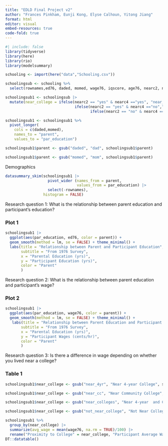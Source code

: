 ```yaml
---
title: "EDLD Final Project v2"
author: "Frances Pinkham, Eunji Kong, Elyse Calhoun, Yitong Jiang"
format: html
editor: visual
embed-resources: true
code-fold: true
---
```


```r
#| include: false
library(tidyverse)
library(here)
library(rio)
library(modelsummary)
```

```r
schooling <- import(here("data","Schooling.csv"))
```

```r
schoolingsub <- schooling %>%
  select(rownames,ed76, daded, momed, wage76, iqscore, age76, nearc2, nearc4)

```

```r
schoolingsub1 <- schoolingsub |> 
  mutate(near_college = ifelse(nearc2 == "yes" & nearc4 =="yes", "near_colleges", 
                               ifelse(nearc2 == "yes" & nearc4 =="no","near_cc", 
                                      ifelse(nearc2 == "no" & nearc4 =="yes","near_4yr", "not_near_college")))) 
```

```r
schoolingsub1 <- schoolingsub1 %>%
  pivot_longer(
    cols = c(daded,momed),
    names_to = "parent",
    values_to = "par_education")

schoolingsub1$parent <- gsub("daded", "dad", schoolingsub1$parent)

schoolingsub1$parent <- gsub("momed", "mom", schoolingsub1$parent)
```

Demographics

```r
datasummary_skim(schoolingsub1 |> 
                   pivot_wider (names_from = parent,
                                values_from = par_education) |> 
                   select(-rownames),
                 histogram = FALSE)
```

Research question 1: What is the relationship between parent education and participant's education?

### Plot 1

```r
schoolingsub1 |> 
  ggplot(aes(par_education, ed76, color = parent)) +
  geom_smooth(method = lm, se = FALSE) + theme_minimal() +
  labs(title = "Relationship between Parent and Participant Education",
       subtitle = "From 1976 Survey",
       x = "Parental Education (yrs)",
       y = "Participant Education (yrs)",
       color = "Parent"
       )

```

Research question 2: What is the relationship between parent education and participant's wage?

### Plot 2
```r
schoolingsub1 |> 
  ggplot(aes(par_education, wage76, color = parent)) +
  geom_smooth(method = lm, se = FALSE) + theme_minimal() +
   labs(title = "Relationship between Parent Education and Participant Wages",
       subtitle = "From 1976 Survey",
       x = "Parental Education (yrs)",
       y = "Participant Wages (cents/hr)",
       color = "Parent"
       )
```

Research question 3: Is there a difference in wage depending on whether you lived near a college?

### Table 1
```r
schoolingsub1$near_college <- gsub("near_4yr", "Near 4-year College", schoolingsub1$near_college)

schoolingsub1$near_college <- gsub("near_cc", "Near Community College", schoolingsub1$near_college)

schoolingsub1$near_college <- gsub("near_colleges", "Near 4-year  and Community College", schoolingsub1$near_college)

schoolingsub1$near_college <- gsub("not_near_college", "Not Near College", schoolingsub1$near_college)

schoolingsub1 %>%   
  group_by(near_college) |> 
  summarize(avg_wage = mean(wage76, na.rm = TRUE)/100) |>
  rename("Proximity to College" = near_college, "Participant Average Wage per Hour" = avg_wage) %>%
DT::datatable()
```